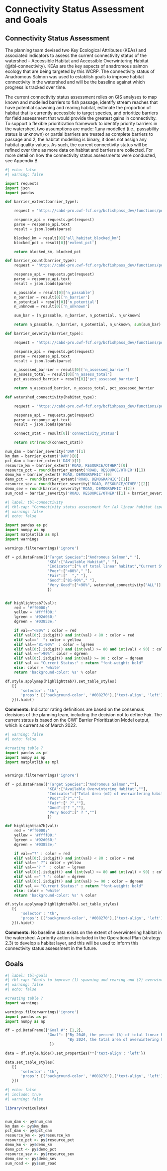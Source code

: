 # Connectivity Status Assessment and Goals {-}

## Connectivity Status Assessment {-}

The planning team devised two Key Ecological Attributes (KEAs) and associated indicators to assess the current connectivity status of the watershed – Accessible Habitat and Accessible Overwintering Habitat (@tbl-connectivity). KEAs are the key aspects of anadromous salmon ecology that are being targeted by this WCRP. The connectivity status of Anadromous Salmon was used to establish goals to improve habitat connectivity in the watershed and will be the baseline against which progress is tracked over time. 

The current connectivity status assessment relies on GIS analyses to map known and modelled barriers to fish passage, identify stream reaches that have potential spawning and rearing habitat, estimate the proportion of habitat that is currently accessible to target species, and prioritize barriers for field assessment that would provide the greatest gains in connectivity. To support a flexible prioritization framework to identify priority barriers in the watershed, two assumptions are made: 1,any modelled (i.e., passability status is unknown) or partial barriers are treated as complete barriers to passage and 2, the habitat modelling is binary, it does not assign any habitat quality values. As such, the current connectivity status will be refined over time as more data on habitat and barriers are collected. For more detail on how the connectivity status assessments were conducted, see Appendix B. 

```python
#| echo: false
#| warning: false

import requests
import json
import pandas

def barrier_extent(barrier_type):

    request = 'https://cabd-pro.cwf-fcf.org/bcfishpass_dev/functions/postgisftw.wcrp_barrier_extent/items.json?watershed_group_code=BULK&barrier_type=' + barrier_type

    response_api = requests.get(request)
    parse = response_api.text
    result = json.loads(parse)

    blocked_km = result[0]['all_habitat_blocked_km']
    blocked_pct = result[0]['extent_pct']

    return blocked_km, blocked_pct

def barrier_count(barrier_type):
    request = 'https://cabd-pro.cwf-fcf.org/bcfishpass_dev/functions/postgisftw.wcrp_barrier_count/items.json?watershed_group_code=BULK&barrier_type=' + barrier_type

    response_api = requests.get(request)
    parse = response_api.text
    result = json.loads(parse)

    n_passable = result[0]['n_passable']
    n_barrier = result[0]['n_barrier']
    n_potential = result[0]['n_potential']
    n_unknown = result[0]['n_unknown']

    sum_bar = (n_passable, n_barrier, n_potential, n_unknown)

    return n_passable, n_barrier, n_potential, n_unknown, sum(sum_bar)

def barrier_severity(barrier_type):

    request = 'https://cabd-pro.cwf-fcf.org/bcfishpass_dev/functions/postgisftw.wcrp_barrier_severity/items.json?watershed_group_code=BULK&barrier_type=' + barrier_type

    response_api = requests.get(request)
    parse = response_api.text
    result = json.loads(parse)

    n_assessed_barrier = result[0]['n_assessed_barrier']
    n_assess_total = result[0]['n_assess_total']
    pct_assessed_barrier = result[0]['pct_assessed_barrier']

    return n_assessed_barrier, n_assess_total, pct_assessed_barrier

def watershed_connectivity(habitat_type):

    request = 'https://cabd-pro.cwf-fcf.org/bcfishpass_dev/functions/postgisftw.wcrp_habitat_connectivity_status/items.json?watershed_group_code=BULK&barrier_type=' + habitat_type

    response_api = requests.get(request)
    parse = response_api.text
    result = json.loads(parse)

    connect_stat = result[0]['connectivity_status']

    return str(round(connect_stat))

num_dam = barrier_severity('DAM')[1]
km_dam = barrier_extent('DAM')[0]
pct_dam = barrier_extent('DAM')[1]
resource_km = barrier_extent('ROAD, RESOURCE/OTHER')[0]
resource_pct = round(barrier_extent('ROAD, RESOURCE/OTHER')[1])
demo_km = barrier_extent('ROAD, DEMOGRAPHIC')[0]
demo_pct = round(barrier_extent('ROAD, DEMOGRAPHIC')[1])
resource_sev = round(barrier_severity('ROAD, RESOURCE/OTHER')[2])
demo_sev = round(barrier_severity('ROAD, DEMOGRAPHIC')[2])
sum_road = barrier_severity('ROAD, RESOURCE/OTHER')[1] + barrier_severity('ROAD, DEMOGRAPHIC')[1]

```

```python
#| label: tbl-connectivity
#| tbl-cap: "Connectivity status assessment for (a) linear habitat (spawning and rearing) and (b) overwintering habitat in the Horsefly River watershed. The Available Habitat KEA is evaluated by dividing the length of linear habitat that is currently accessible to target species by the total length of all linear habitat in the watershed. The Available Overwintering Habitat KEA is evaluated as the sum of all areal overwintering habitat that is accessible to target species."
#| warning: false
#| echo: false

import pandas as pd
import numpy as np
import matplotlib as mpl
import warnings

warnings.filterwarnings('ignore')

df = pd.DataFrame({"Target Species":["Andromous Salmon"," "],
                   "KEA":["Available Habitat"," "],
                   "Indicator":["% of total linear habitat","Current Status:"],
                   "Poor":["<80%"," "],
                   "Fair":["  "," "],
                   "Good":["81-90%"," "],
                   "Very Good":[">90%", watershed_connectivity("ALL")]
                   })


def highlighttab7(val):
    red = '#ff0000;'
    yellow = '#ffff00;'
    lgreen = '#92d050;'
    dgreen = '#03853e;'

    if val=="<80%" : color = red
    elif val[0:].isdigit() and int(val) < 80 : color = red
    elif val=="  ": color = yellow
    elif val=="81-90%"  : color = lgreen
    elif val[0:].isdigit() and (int(val) >= 80 and int(val) < 90) : color = lgreen 
    elif val ==">90%": color = dgreen
    elif val[0:].isdigit() and int(val) >= 90 : color = dgreen 
    elif val == "Current Status:" : return "font-weight: bold"
    else: color = 'white'
    return 'background-color: %s' % color

df.style.applymap(highlighttab7).set_table_styles(
   [{
       'selector': 'th',
       'props': [('background-color', '#008270'),('text-align', 'left')]
   }]).hide()
```

**Comments:** Indicator rating definitions are based on the consensus decisions of the planning team, including the decision not to define Fair. The current status is based on the CWF Barrier Prioritization Model output, which is current as of March 2022.

```python
#| warning: false
#| echo: false

#creating table 7
import pandas as pd
import numpy as np
import matplotlib as mpl


warnings.filterwarnings('ignore')

df = pd.DataFrame({"Target Species":["Andromous Salmon",""],
                   "KEA":["Available Overwintering Habitat",""],
                   "Indicator":["Total Area (m2) of overwintering habitat accessible","Current Status:"],
                   "Poor":["?",""],
                   "Fair":[" ?",""],
                   "Good":["? ",""],
                   "Very Good":[" ? ",""]
                   })

def highlighttab7b(val):
    red = '#ff0000;'
    yellow = '#ffff00;'
    lgreen = '#92d050;'
    dgreen = '#03853e;'

    if val=="?" : color = red
    elif val[0:].isdigit() and int(val) < 80 : color = red
    elif val==" ?": color = yellow
    elif val=="? "  : color = lgreen
    elif val[0:].isdigit() and (int(val) >= 80 and int(val) < 90) : color = lgreen 
    elif val ==" ? ": color = dgreen
    elif val[0:].isdigit() and int(val) >= 90 : color = dgreen 
    elif val == "Current Status:" : return "font-weight: bold"
    else: color = 'white'
    return 'background-color: %s' % color

df.style.applymap(highlighttab7b).set_table_styles(
   [{
       'selector': 'th',
       'props': [('background-color', '#008270'),('text-align', 'left')]
   }]).hide()


```

**Comments:** No baseline data exists on the extent of overwintering habitat in the watershed. A priority action is included in the Operational Plan (strategy 2.3) to develop a habitat layer, and this will be used to inform this connectivity status assessment in the future.


## Goals {-}

```python
#| label: tbl-goals
#| tbl-cap: "Goals to improve (1) spawning and rearing and (2) overwintering habitat connectivity for target species in the Horsefly River watershed over the lifespan of the WCRP (2021-2040). The goals were established through discussions with the planning team and represent the resulting desired state of connectivity in the watershed. The goals are subject to change as more information and data are collected over the course of the plan timeline (e.g., the current connectivity status is updated based on barrier field assessments)."
#| warning: false
#| echo: false

#creating table 7
import warnings

warnings.filterwarnings('ignore')
import pandas as pd
import numpy as np

df = pd.DataFrame({"Goal #": [1,2],
                   "Goal": ["By 2040, the percent (%) of total linear habitat accessible to anadromous salmon will increase from 94% to 96% within the Horsefly River watershed (i.e., reconnect at least 11.7 km of habitat).",
                            "By 2024, the total area of overwintering habitat accessible to Anadromous Salmon will increase by 1,500 m2 within the Horsefly River watershed. "]
                    })

data = df.style.hide().set_properties(**{'text-align': 'left'})

data.set_table_styles(
   [{
       'selector': 'th',
       'props': [('background-color', '#008270'),('text-align', 'left')]
   }])

```



```r
#| echo: false
#| include: true
#| warning: false

library(reticulate)


num_dam <- py$num_dam
km_dam <- py$km_dam
pct_dam <- py$pct_dam
resource_km <- py$resource_km
resource_pct <- py$resource_pct
demo_km <- py$demo_km
demo_pct <- py$demo_pct
resource_sev <- py$resource_sev
demo_sev <- py$demo_sev
sum_road <- py$sum_road

```


